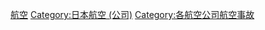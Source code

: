 [[Category:日本交通事故|航空]]
[[Category:日本航空_(公司)|Category:日本航空 (公司)]]
[[Category:各航空公司航空事故|Category:各航空公司航空事故]]